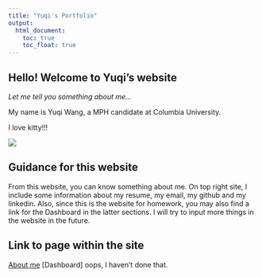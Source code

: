 ```yaml
---
title: "Yuqi's Portfolio"
output: 
  html_document:
    toc: true
    toc_float: true
---
```


## Hello! Welcome to Yuqi's website

_Let me tell you something about me..._

My name is Yuqi Wang, a MPH candidate at Columbia University.

I love kitty!!!

![](images/cat.jpg)

## Guidance for this website

From this website, you can know something about me. On top right site, I include some information about my resume, my email, my github and my linkedin. Also, since this is the website for homework, you may also find a link for the Dashboard in the latter sections. I will try to input more things in the website in the future.


## Link to page within the site

[About me](about_me.html)
[Dashboard] oops, I haven't done that.




